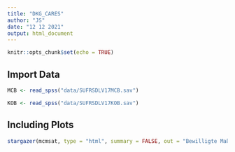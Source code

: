 ```yaml
---
title: "DKG_CARES"
author: "JS"
date: "12 12 2021"
output: html_document
---
```


```r
knitr::opts_chunk$set(echo = TRUE)
```

## Import Data

```r
MCB <- read_spss("data/SUFRSDLV17MCB.sav")

KOB <- read_spss("data/SUFRSDLV17KOB.sav")
```

## Including Plots

```r
stargazer(mcmsat, type = "html", summary = FALSE, out = "Bewilligte Maßnahmeart nach Diagnoseschlüssel")

```
